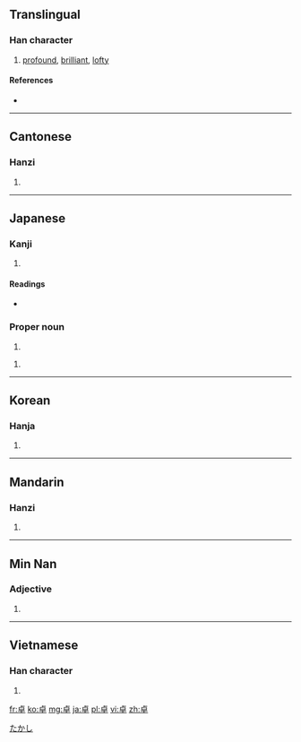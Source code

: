 ==Translingual==

===Han character===
{{Han char|rn=24|rad=十|as=06|sn=8|four=2140<sub>6</sub>|canj=卜日十 (YAJ)}}

# [[profound]], [[brilliant]], [[lofty]]

====References====
* {{Han ref|kx=0156.290|dkj=02741|dj=0356.200|hdz=10061.060|uh=5353|ud=21331|bh=A8F4|bd=43252}}

----

==Cantonese==

===Hanzi===
{{yue-hanzi|jyut=|y=cheuk3}}

# {{defn|lang=yue|sort=十06}}

----

==Japanese==

===Kanji===
{{ja-kanji|grade=c|rs=十06}}

# {{defn|lang=ja|sort=十06}}

====Readings====
* {{ja-readings|on=[[たく]] (taku)|kun=[[すぐれる]] (sugureru)}}

===Proper noun===
{{ja-pos|k|proper|hira=たかし|rom=Takashi}}

# {{given name|male|lang=ja}}

{{ja-pos|k|proper|hira=すぐる|rom=Suguru}}

# {{given name|male|lang=ja}}

[[Category:Japanese male given names|たかし]]

----

==Korean==

===Hanja===
{{ko-hanja|hangeul=탁|rv=tak|mr=t'ak}}

# {{defn|lang=ko|sort=十06}}

----

==Mandarin==

===Hanzi===
{{cmn-hanzi|pin=[[chán]] ([[chan2]]), [[shàn]] ([[shan4]]), [[zhuō]] ([[zhuo1]])|wg=ch'an<sup>2</sup>, shan<sup>4</sup>, cho<sup>1</sup>}}

# {{defn|lang=cmn|sort=十06}}

----

==Min Nan==

===Adjective===
{{nan-adj|ts|poj=toh|pojt=toh|rs=十06}}

# {{defn|lang=nan}}

----

==Vietnamese==

===Han character===
{{vi-hantu|[[trác]], [[chác]], [[giạt]]|rs=十06}}

# {{defn|lang=vi|sort=十06}}

[[fr:卓]]
[[ko:卓]]
[[mg:卓]]
[[ja:卓]]
[[pl:卓]]
[[vi:卓]]
[[zh:卓]]